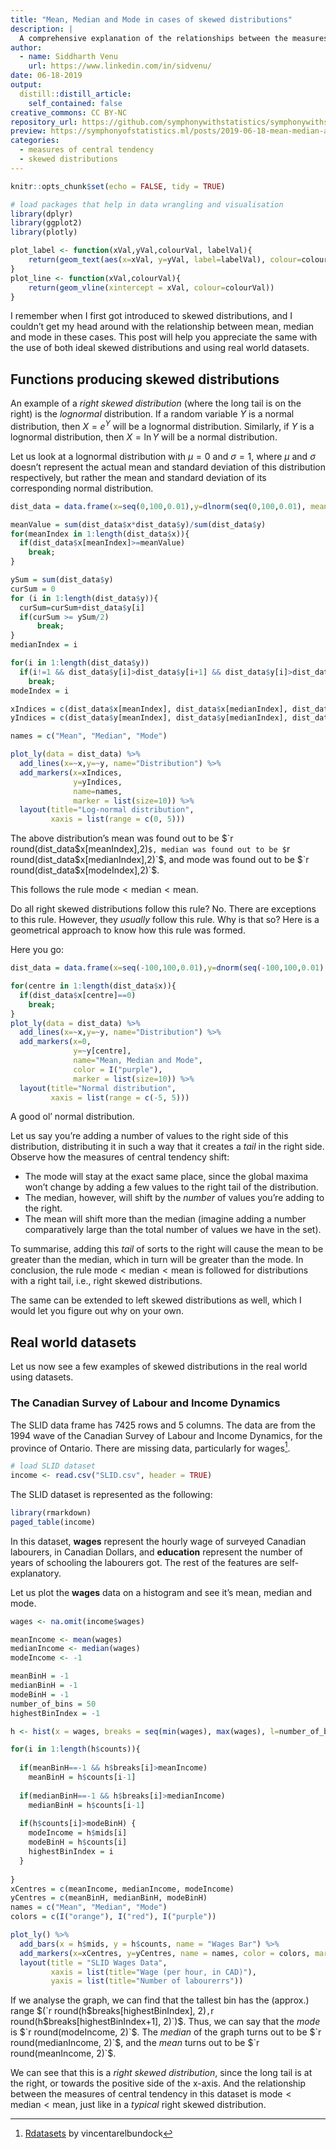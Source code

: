 ```yaml
---
title: "Mean, Median and Mode in cases of skewed distributions"
description: |
  A comprehensive explanation of the relationships between the measures of central tendency in skewed distributions
author:
  - name: Siddharth Venu
    url: https://www.linkedin.com/in/sidvenu/
date: 06-18-2019
output:
  distill::distill_article:
    self_contained: false
creative_commons: CC BY-NC
repository_url: https://github.com/symphonywithstatistics/symphonywithstatistics.github.io
preview: https://symphonyofstatistics.ml/posts/2019-06-18-mean-median-and-mode-in-cases-of-skewed-distributions/images/preview.png
categories:
  - measures of central tendency
  - skewed distributions
---
```


```r
knitr::opts_chunk$set(echo = FALSE, tidy = TRUE)

# load packages that help in data wrangling and visualisation
library(dplyr)
library(ggplot2)
library(plotly)

plot_label <- function(xVal,yVal,colourVal, labelVal){
    return(geom_text(aes(x=xVal, y=yVal, label=labelVal), colour=colourVal, angle="90", size=3))
}
plot_line <- function(xVal,colourVal){
    return(geom_vline(xintercept = xVal, colour=colourVal))
}
```

I remember when I first got introduced to skewed distributions, and I couldn't get my head around with the relationship between mean, median and mode in these cases. This post will help you appreciate the same with the use of both ideal skewed distributions and using real world datasets.

## Functions producing skewed distributions

An example of a *right skewed distribution* (where the long tail is on the right) is the *lognormal* distribution. If a random variable $Y$ is a normal distribution, then $X=e^Y$ will be a lognormal distribution. Similarly, if $Y$ is a lognormal distribution, then $X=\ln{Y}$ will be a normal distribution.

Let us look at a lognormal distribution with $\mu=0$ and $\sigma=1$, where $\mu$ and $\sigma$ doesn't represent the actual mean and standard deviation of this distribution respectively, but rather the mean and standard deviation of its corresponding normal distribution.

``` r
dist_data = data.frame(x=seq(0,100,0.01),y=dlnorm(seq(0,100,0.01), meanlog=0, sdlog=1))

meanValue = sum(dist_data$x*dist_data$y)/sum(dist_data$y)
for(meanIndex in 1:length(dist_data$x)){
  if(dist_data$x[meanIndex]>=meanValue)
    break;
}

ySum = sum(dist_data$y)
curSum = 0
for (i in 1:length(dist_data$y)){
  curSum=curSum+dist_data$y[i]
  if(curSum >= ySum/2)
      break;
}
medianIndex = i

for(i in 1:length(dist_data$y))
  if(i!=1 && dist_data$y[i]>dist_data$y[i+1] && dist_data$y[i]>dist_data$y[i-1])
    break;
modeIndex = i

xIndices = c(dist_data$x[meanIndex], dist_data$x[medianIndex], dist_data$x[modeIndex])
yIndices = c(dist_data$y[meanIndex], dist_data$y[medianIndex], dist_data$y[modeIndex])

names = c("Mean", "Median", "Mode")

plot_ly(data = dist_data) %>%
  add_lines(x=~x,y=~y, name="Distribution") %>%
  add_markers(x=xIndices,
              y=yIndices,
              name=names,
              marker = list(size=10)) %>%
  layout(title="Log-normal distribution",
         xaxis = list(range = c(0, 5)))
```

The above distribution's mean was found out to be $`r round(dist_data$x[meanIndex],2)`$, median was found out to be $`r round(dist_data$x[medianIndex],2)`$, and mode was found out to be $`r round(dist_data$x[modeIndex],2)`$.

This follows the rule $\text{mode}<\text{median}<\text{mean}$.

Do all right skewed distributions follow this rule? No. There are exceptions to this rule. However, they _usually_ follow this rule. Why is that so? Here is a geometrical approach to know how this rule was formed.

Here you go:

```r
dist_data = data.frame(x=seq(-100,100,0.01),y=dnorm(seq(-100,100,0.01), mean = 0, sd = 1))

for(centre in 1:length(dist_data$x)){
  if(dist_data$x[centre]==0)
    break;
}
plot_ly(data = dist_data) %>%
  add_lines(x=~x,y=~y, name="Distribution") %>%
  add_markers(x=0,
              y=~y[centre],
              name="Mean, Median and Mode",
              color = I("purple"),
              marker = list(size=10)) %>%
  layout(title="Normal distribution",
         xaxis = list(range = c(-5, 5)))
```

A good ol' normal distribution.

Let us say you're adding a number of values to the right side of this distribution, distributing it in such a way that it creates a *tail* in the right side. Observe how the measures of central tendency shift:

* The mode will stay at the exact same place, since the global maxima won't change by adding a few values to the right tail of the distribution.
* The median, however, will shift by the *number* of values you're adding to the right.
* The mean will shift more than the median (imagine adding a number comparatively large than the total number of values we have in the set).

To summarise, adding this *tail* of sorts to the right will cause the mean to be greater than the median, which in turn will be greater than the mode. In conclusion, the rule $\text{mode}<\text{median}<\text{mean}$ is followed for distributions with a right tail, i.e., right skewed distributions.

The same can be extended to left skewed distributions as well, which I would let you figure out why on your own. 

## Real world datasets

Let us now see a few examples of skewed distributions in the real world using datasets.


### The Canadian Survey of Labour and Income Dynamics

The SLID data frame has 7425 rows and 5 columns. The data are from the 1994 wave of the Canadian Survey of Labour and Income Dynamics, for the province of Ontario. There are missing data, particularly for wages^[[Rdatasets](http://vincentarelbundock.github.io/Rdatasets/doc/carData/SLID.html) by vincentarelbundock].

```r
# load SLID dataset
income <- read.csv("SLID.csv", header = TRUE)
```

The SLID dataset is represented as the following:

```r
library(rmarkdown)
paged_table(income)
```


In this dataset, **wages** represent the hourly wage of surveyed Canadian labourers, in Canadian Dollars, and **education** represent the number of years of schooling the labourers got. The rest of the features are self-explanatory.

Let us plot the **wages** data on a histogram and see it's mean, median and mode.

```r
wages <- na.omit(income$wages)

meanIncome <- mean(wages)
medianIncome <- median(wages)
modeIncome <- -1

meanBinH = -1
medianBinH = -1
modeBinH = -1
number_of_bins = 50
highestBinIndex = -1

h <- hist(x = wages, breaks = seq(min(wages), max(wages), l=number_of_bins+1), plot = FALSE)

for(i in 1:length(h$counts)){
  
  if(meanBinH==-1 && h$breaks[i]>meanIncome)
    meanBinH = h$counts[i-1]
  
  if(medianBinH==-1 && h$breaks[i]>medianIncome)
    medianBinH = h$counts[i-1]
  
  if(h$counts[i]>modeBinH) {
    modeIncome = h$mids[i]
    modeBinH = h$counts[i]
    highestBinIndex = i
  }
  
}
xCentres = c(meanIncome, medianIncome, modeIncome)
yCentres = c(meanBinH, medianBinH, modeBinH)
names = c("Mean", "Median", "Mode")
colors = c(I("orange"), I("red"), I("purple"))

plot_ly() %>%
  add_bars(x = h$mids, y = h$counts, name = "Wages Bar") %>%
  add_markers(x=xCentres, y=yCentres, name = names, color = colors, marker = list(size=10)) %>%
  layout(title = "SLID Wages Data",
         xaxis = list(title="Wage (per hour, in CAD)"),
         yaxis = list(title="Number of labourerrs"))
```
If we analyse the graph, we can find that the tallest bin has the (approx.) range $(`r round(h$breaks[highestBinIndex], 2)`,`r round(h$breaks[highestBinIndex+1], 2)`)$. Thus, we can say that the *mode* is $`r round(modeIncome, 2)`$. The *median* of the graph turns out to be $`r round(medianIncome, 2)`$, and the *mean* turns out to be $`r round(meanIncome, 2)`$.

We can see that this is a *right skewed distribution*, since the long tail is at the right, or towards the positive side of the x-axis. And the relationship between the measures of central tendency in this dataset is $\text{mode}<\text{median}<\text{mean}$, just like in a *typical* right skewed distribution.

<script>
// Set to the same value as the web property used on the site
var gaProperty = 'UA-105365702-2';

// Disable tracking if the opt-out cookie exists.
var disableStr = 'ga-disable-' + gaProperty;

if (document.cookie.indexOf(disableStr + '=true') > -1) {
  window[disableStr] = true;
}
</script>
